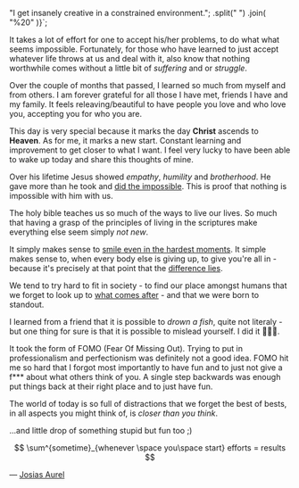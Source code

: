 
  "I get insanely creative in a constrained environment.";
  .split(" ")
  .join(
    "%20"
  )}`;

<Head>
<title>{title}</title>
<meta name="title" content={title} />
<meta name="description" content={description} />

<meta property="og:type" content="website" />
<meta property="og:title" content={title} />
<meta property="og:description" content={description} />
<meta property="og:image" content={ogImage} />

<meta property="twitter:card" content="summary_large_image" />
<meta property="twitter:title" content={title} />
<meta property="twitter:description" content={description} />
<meta property="twitter:image" content={ogImage} />
</Head>

<BlogHead title={title} description={description} date={date} />

It takes a lot of effort for one to accept his/her problems, to do what what seems impossible.
Fortunately, for those who have learned to just accept whatever life throws at us and deal with it, also know that nothing worthwhile comes without a little bit of _suffering_ and or _struggle_.

Over the couple of months that passed, I learned so much from myself and from others.
I am forever grateful for all those I have met, friends I have and my family.
It feels releaving/beautiful to have people you love and who love you, accepting you for who you are.

This day is very special because it marks the day **Christ** ascends to **Heaven**.
As for me, it marks a new start. Constant learning and improvement to get closer to what I want.
I feel very lucky to have been able to wake up today and share this thoughts of mine.

Over his lifetime Jesus showed _empathy_, _humility_ and _brotherhood_.
He gave more than he took and [did the impossible](https://www.bible.com/bible/68/MAT.4.1-11.GNT).
This is proof that nothing is impossible with him with us.

The holy bible teaches us so much of the ways to live our lives. So much that having a grasp of the
principles of living in the scriptures make everything else seem simply _not new_.

It simply makes sense to [smile even in the hardest moments](https://www.bible.com/en-GB/bible/68/pro.17.22).
It simple makes sense to, when every body else is giving up, to give you're all in - because it's precisely at that point that
the [difference lies](https://www.bible.com/en-GB/bible/68/pro.24.10).

We tend to try hard to fit in society - to find our place amongst humans that we forget to look up
to [what comes after](https://www.bible.com/en-GB/bible/68/ROM.1.GNT#:~:text=28Because%20those,who%20do%20them.) - and that we were born to standout.

I learned from a friend that it is possible to _drown a fish_, quite not literaly - but one thing for
sure is that it is possible to mislead yourself. I did it 🤦🏽‍♂️.

It took the form of FOMO (Fear Of Missing Out). Trying to put in professionalism and perfectionism was definitely not a good idea.
FOMO hit me so hard that I forgot most importantly to have fun and to just not give a f\*\*\* about what others think of you.
A single step backwards was enough put things back at their right place and to just have fun.

The world of today is so full of distractions that we forget the best of bests,
in all aspects you might think of, is _closer than you think_.

...and little drop of something stupid but fun too ;)

$$
\sum^{sometime}_{whenever \space you\space start} efforts = results
$$

— [Josias Aurel](/)

